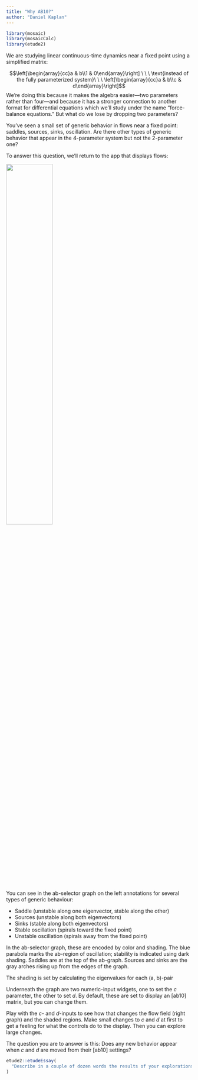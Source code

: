 ```yaml
---
title: "Why AB10?"
author: "Daniel Kaplan"
---
```


```r
library(mosaic)
library(mosaicCalc)
library(etude2)
```

We are studying linear continuous-time dynamics near a fixed point using a simplified matrix:

$$\left[\begin{array}{cc}a & b\\1 & 0\end{array}\right]
\ \ \ \text{instead of the fully parameterized system}\ \ \ 
\left[\begin{array}{cc}a & b\\c & d\end{array}\right]$$
We're doing this because it makes the algebra easier---two parameters rather than four---and because it has a stronger connection to another format for differential equations which we'll study under the name "force-balance equations." But what do we lose by dropping two parameters?

You've seen a small set of generic behavior in flows near a fixed point: saddles, sources, sinks, oscillation. Are there other types of generic behavior that appear in the 4-parameter system but not the 2-parameter one?

To answer this question, we'll return to the app that displays flows:

<a href="https://maa-statprep.shinyapps.io/142Z-Eigenflows/" target="_blank"><img src='www/eigenflow-app.png' width="50%"></a>

You can see in the ab-selector graph on the left annotations for several types of generic behaviour:

- Saddle (unstable along one eigenvector, stable along the other)
- Sources (unstable along both eigenvectors)
- Sinks (stable along both eigenvectors)
- Stable oscillation (spirals toward the fixed point)
- Unstable oscillation (spirals away from the fixed point)

In the ab-selector graph, these are encoded by color and shading. The blue parabola marks the ab-region of oscillation; stability is indicated using dark shading. Saddles are at the top of the ab-graph. Sources and sinks are the gray arches rising up from the edges of the graph. 

The shading is set by calculating the eigenvalues for each (a, b)-pair

Underneath the graph are two numeric-input widgets, one to set the $c$ parameter, the other to set $d$. By default, these are set to display an [ab10] matrix, but you can change them.

Play with the $c$- and $d$-inputs to see how that changes the flow field (right graph) and the shaded regions. Make small changes to $c$ and $d$ at first to get a feeling for what the controls do to the display. Then you can explore large changes.

The question you are to answer is this: Does any new behavior appear when $c$ and $d$ are moved from their [ab10] settings?

```r
etude2::etudeEssay(
  "Describe in a couple of dozen words the results of your explorations in $c$ and $d$."
)
```
